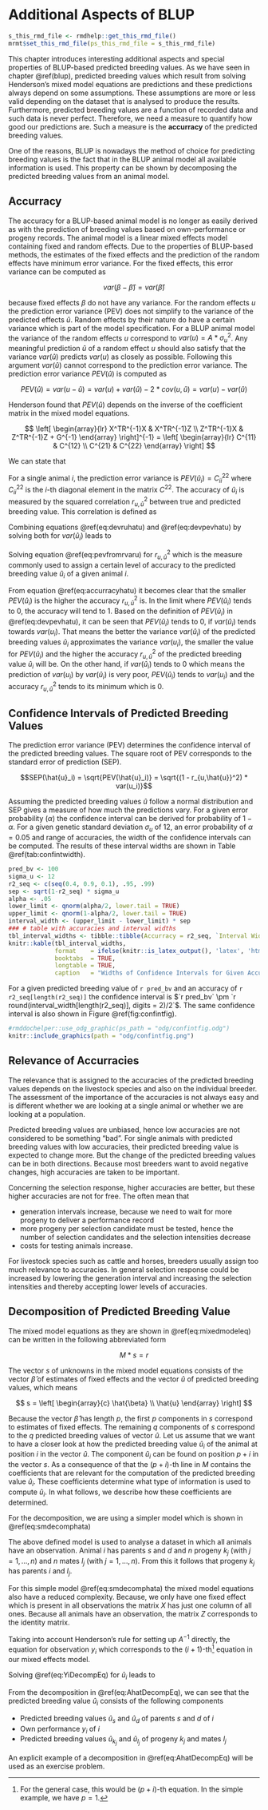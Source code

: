 # Additional Aspects of BLUP {#additionalaspectsofblup}
```r
s_this_rmd_file <- rmdhelp::get_this_rmd_file()
mrmt$set_this_rmd_file(ps_this_rmd_file = s_this_rmd_file)
```
This chapter introduces interesting additional aspects and special properties of BLUP-based predicted breeding values. As we have seen in chapter \@ref(blup), predicted breeding values which result from solving Henderson's mixed model equations are predictions and these predictions always depend on some assumptions. These assumptions are more or less valid depending on the dataset that is analysed to produce the results. Furthermore, predicted breeding values are a function of recorded data and such data is never perfect. Therefore, we need a measure to quantify how good our predictions are. Such a measure is the __accurracy__ of the predicted breeding values. 

One of the reasons, BLUP is nowadays the method of choice for predicting breeding values is the fact that in the BLUP animal model all available information is used. This property can be shown by decomposing the predicted breeding values from an animal model.


## Accurracy {#accurracy}
The accuracy for a BLUP-based animal model is no longer as easily derived as with the prediction of breeding values based on own-performance or progeny records. The animal model is a linear mixed effects model containing fixed and random effects. Due to the properties of BLUP-based methods, the estimates of the fixed effects and the prediction of the random effects have minimum error variance. For the fixed effects, this error variance can be computed as

$$var(\beta - \hat{\beta}) = var(\hat{\beta})$$

because fixed effects $\beta$ do not have any variance. For the random effects $u$ the prediction error variance (PEV) does not simplify to the variance of the predicted effects $\hat{u}$. Random effects by their nature do have a certain variance which is part of the model specification. For a BLUP animal model the variance of the random effects $u$ correspond to $var(u) = A * \sigma_u^2$. Any meaningful prediction $\hat{u}$ of a random effect $u$ should also satisfy that the variance $var(\hat{u})$ predicts $var(u)$ as closely as possible. Following this argument $var(\hat{u})$ cannot correspond to the prediction error variance. The prediction error variance $PEV(\hat{u})$ is computed as 

$$PEV(\hat{u}) = var(u - \hat{u}) = var(u) + var(\hat{u}) - 2 * cov(u, \hat{u}) = var(u) - var(\hat{u})$$

Henderson found that $PEV(\hat{u})$ depends on the inverse of the coefficient matrix in the mixed model equations. 

$$
\left[
  \begin{array}{lr}
  X^TR^{-1}X  &  X^TR^{-1}Z  \\
  Z^TR^{-1}X  &  Z^TR^{-1}Z + G^{-1}
  \end{array}
\right]^{-1}
=
\left[
  \begin{array}{lr}
  C^{11}  &  C^{12}  \\
  C^{21}  &  C^{22}
  \end{array}
\right]
$$

We can state that 

\begin{equation}
PEV(\hat{u}) = var(u - \hat{u}) = var(u) - var(\hat{u}) = C^{22}
(\#eq:devpevhatu)
\end{equation}

For a single animal $i$, the prediction error variance is $PEV(\hat{u}_i) = C_{ii}^{22}$ where $C_{ii}^{22}$ is the $i$-th diagonal element in the matrix $C^{22}$. The accuracy of $\hat{u}_i$ is measured by the squared correlation $r_{u,\hat{u}}^2$ between true and predicted breeding value. This correlation is defined as

\begin{equation}
r_{u,\hat{u}} = \frac{cov(u_i, \hat{u}_i)}{\sqrt{var(u_i) * var(\hat{u}_i)}} 
              = \frac{var(\hat{u}_i)}{\sqrt{var(u_i) * var(\hat{u}_i)}} 
              = \sqrt{\frac{var(\hat{u}_i)}{var(u_i)}}
(\#eq:devruhatu)
\end{equation}

Combining equations \@ref(eq:devruhatu) and \@ref(eq:devpevhatu) by solving both for $var(\hat{u}_i)$ leads to

\begin{align}
var(\hat{u}_i)  &=  var(u_i) - C_{ii}^{22} \notag \\
var(\hat{u}_i)  &=  r_{u,\hat{u}}^2 * var(u_i) \notag \\
PEV(\hat{u}_i)  &=  C_{ii}^{22} = var(u_i) - r_{u,\hat{u}}^2 * var(u_i) = (1 - r_{u,\hat{u}}^2) * var(u_i)
(\#eq:pevfromrvaru)
\end{align}

Solving equation \@ref(eq:pevfromrvaru) for $r_{u,\hat{u}}^2$ which is the measure commonly used to assign a certain level of accuracy to the predicted breeding value $\hat{u}_i$ of a given animal $i$.

\begin{equation}
r_{u,\hat{u}}^2 = 1 - \frac{C_{ii}^{22}}{var(u_i)} = 1 - \frac{PEV(\hat{u}_i)}{var(u_i)}
(\#eq:accurracyhatu)
\end{equation}

From equation \@ref(eq:accurracyhatu) it becomes clear that the smaller $PEV(\hat{u}_i)$ is the higher the accuracy $r_{u,\hat{u}}^2$ is. In the limit where $PEV(\hat{u}_i)$ tends to $0$, the accuracy will tend to $1$. Based on the definition of $PEV(\hat{u}_i)$ in \@ref(eq:devpevhatu), it can be seen that $PEV(\hat{u}_i)$ tends to $0$, if $var(\hat{u}_i)$ tends towards $var(u_i)$. That means the better the variance $var(\hat{u}_i)$ of the predicted breeding values $\hat{u}_i$ approximates the variance $var(u_i)$, the smaller the value for $PEV(\hat{u}_i)$ and the higher the accuracy $r_{u,\hat{u}}^2$ of the predicted breeding value $\hat{u}_i$ will be. On the other hand, if $var(\hat{u}_i)$ tends to $0$ which means the prediction of $var(u_i)$ by $var(\hat{u}_i)$ is very poor, $PEV(\hat{u}_i)$ tends to $var(u_i)$ and the accuracy $r_{u,\hat{u}}^2$ tends to its minimum which is $0$. 


## Confidence Intervals of Predicted Breeding Values {#confidenceintervalpbv}
The prediction error variance (PEV) determines the confidence interval of the predicted breeding values. The square root of PEV corresponds to the standard error of prediction (SEP). 

$$SEP(\hat{u}_i) = \sqrt{PEV(\hat{u}_i)} = \sqrt{(1 - r_{u,\hat{u}}^2) * var(u_i)}$$

Assuming the predicted breeding values $\hat{u}$ follow a normal distribution and SEP gives a measure of how much the predictions vary. For a given error probability ($\alpha$) the confidence interval can be derived for probability of $1-\alpha$. For a given genetic standard deviation $\sigma_u$ of $12$, an error probability of $\alpha = 0.05$ and range of accuracies, the width of the confidence intervals can be computed. The results of these interval widths are shown in Table \@ref(tab:confintwidth).

\pagebreak

```r
pred_bv <- 100
sigma_u <- 12
r2_seq <- c(seq(0.4, 0.9, 0.1), .95, .99)
sep <- sqrt(1-r2_seq) * sigma_u
alpha <- .05
lower_limit <- qnorm(alpha/2, lower.tail = TRUE)
upper_limit <- qnorm(1-alpha/2, lower.tail = TRUE)
interval_width <- (upper_limit - lower_limit) * sep
### # table with accuracies and interval widths
tbl_interval_widths <- tibble::tibble(Accurracy = r2_seq, `Interval Width` = round(interval_width, digits = 2))
knitr::kable(tbl_interval_widths,
             format    = ifelse(knitr::is_latex_output(), 'latex', 'html'),
             booktabs  = TRUE,
             longtable = TRUE,
             caption   = "Widths of Confidence Intervals for Given Accuracies")
```

For a given predicted breeding value of `r pred_bv` and an accuracy of `r r2_seq[length(r2_seq)]` the confidence interval is $`r pred_bv` \pm `r round(interval_width[length(r2_seq)], digits = 2)/2`$. The same confidence interval is also shown in Figure \@ref(fig:confintfig).

```r
#rmddochelper::use_odg_graphic(ps_path = "odg/confintfig.odg")
knitr::include_graphics(path = "odg/confintfig.png")
```


## Relevance of Accurracies
The relevance that is assigned to the accuracies of the predicted breeding values depends on the livestock species and also on the individual breeder. The assessment of the importance of the accuracies is not always easy and is different whether we are looking at a single animal or whether we are looking at a population. 

Predicted breeding values are unbiased, hence low accuracies are not considered to be something "bad". For single animals with predicted breeding values with low accuracies, their predicted breeding value is expected to change more. But the change of the predicted breeding values can be in both directions. Because most breeders want to avoid negative changes, high accuracies are taken to be important.

Concerning the selection response, higher accuracies are better, but these higher accuracies are not for free. The often mean that 

* generation intervals increase, because we need to wait for more progeny to deliver a performance record
* more progeny per selection candidate must be tested, hence the number of selection candidates and the selection intensities decrease
* costs for testing animals increase.

For livestock species such as cattle and horses, breeders usually assign too much relevance to accuracies. In general selection response could be increased by lowering the generation interval and increasing the selection intensities and thereby accepting lower levels of accuracies.


## Decomposition of Predicted Breeding Value
The mixed model equations as they are shown in \@ref(eq:mixedmodeleq) can be written in the following abbreviated form 

$$
M * s = r
$$

\begin{tabular}{lll}
where  &       &                      \\
       &  $M$  &  coefficient matrix  \\
       &  $s$  &  vector of unknowns  \\
       &  $r$  &  vector of right-hand sides
\end{tabular}

The vector $s$ of unknowns in the mixed model equations consists of the vector $\hat{\beta}$ of estimates of fixed effects and the vector $\hat{u}$ of predicted breeding values, which means

$$
s = \left[
  \begin{array}{c}
  \hat{\beta} \\
  \hat{u}
  \end{array}
\right]
$$

Because the vector $\hat{\beta}$ has length $p$, the first $p$ components in $s$ correspond to estimates of fixed effects. The remaining $q$ components of $s$ correspond to the $q$ predicted breeding values of vector $\hat{u}$. Let us assume that we want to have a closer look at how the predicted breeding value $\hat{u}_i$ of the animal at position $i$ in the vector $\hat{u}$. The component $\hat{u}_i$ can be found on position $p+i$ in the vector $s$. As a consequence of that the $(p+i)$-th line in $M$ contains the coefficients that are relevant for the computation of the predicted breeding value $\hat{u}_i$. These coefficients determine what type of information is used to compute $\hat{u}_i$. In what follows, we describe how these coefficients are determined.

For the decomposition, we are using a simpler model which is shown in \@ref(eq:smdecomphata)

\begin{equation}
y_i = \mu + u_i + e_i
(\#eq:smdecomphata)
\end{equation}

\begin{tabular}{lll}
where  &  $y_i$  &  Observation for animal $i$\\
       &  $u_i$  &  breeding value of animal $i$ with a variance of $(1+F_i)\sigma_u^2$\\
       &  $e_i$  &  random residual effect with variance $\sigma_e^2$\\
       &  $\mu$  &  single fixed effect
\end{tabular}

The above defined model is used to analyse a dataset in which all animals have an observation. Animal $i$ has parents $s$ and $d$ and $n$ progeny $k_j$ (with $j=1, \ldots , n$) and $n$ mates $l_j$ (with $j=1, \ldots , n$). From this it follows that progeny $k_j$ has parents $i$ and $l_j$. 

For this simple model \@ref(eq:smdecomphata) the mixed model equations also have a reduced complexity. Because, we only have one fixed effect which is present in all observations the matrix $X$ has just one column of all ones. Because all animals have an observation, the matrix $Z$ corresponds to the identity matrix. 

Taking into account Henderson's rule for setting up $A^{-1}$ directly, the equation for observation $y_i$ which corresponds to the $(i+1)$-th^[For the general case, this would be $(p+i)$-th equation. In the simple example, we have $p=1$.] equation in our mixed effects model.

\begin{align}
y_i  &= \hat{\mu} + \left[1 + \alpha \delta^{(i)} + {\alpha\over 4} \sum_{j=1}^n \delta^{(k_j)}\right]\hat{u}_i
        - {\alpha\over 2} \delta^{(i)}\hat{u}_s - {\alpha\over 2} \delta^{(i)}\hat{u}_d \notag \\
     & - {\alpha\over 2} \sum_{j=1}^n \delta^{(k_j)}\hat{u}_{k_j} 
        + {\alpha\over 4} \sum_{j=1}^n \delta^{(k_j)}\hat{u}_{l_j}
(\#eq:YiDecompEq)
\end{align}

\begin{tabular}{lll}
where    &  $\alpha$  &  ration between variance components $\sigma_e^2 / \sigma_u^2$  \\
         &  $\delta^{(j)}$  &  contribution for animal $j$ to $A^{-1}$
\end{tabular}


\vspace{2ex}
Solving \@ref(eq:YiDecompEq) for $\hat{u}_i$ leads to

\begin{align}
\hat{u}_i  &= \frac{1}{1 + \alpha \delta^{(i)} + {\alpha\over 4} \sum_{j=1}^n \delta^{(k_j)}}
              \left[y_i - \hat{\mu} + {\alpha\over 2}\left\{\delta^{(i)}(\hat{u}_s + \hat{u}_d) 
              + \sum_{j=1}^n \delta^{(k_j)} (\hat{u}_{k_j} - {1\over 2}\hat{u}_{l_j}) \right\} \right]
(\#eq:AhatDecompEq)
\end{align}

 
From the decomposition in \@ref(eq:AhatDecompEq), we can see that the predicted breeding value $\hat{u}_i$ consists of the following components

* Predicted breeding values $\hat{u}_s$ and $\hat{u}_d$ of parents $s$ and $d$ of $i$
* Own performance $y_i$ of $i$
* Predicted breeding values $\hat{u}_{k_j}$ and $\hat{u}_{l_j}$ of progeny $k_j$ and mates $l_j$

An explicit example of a decomposition in \@ref(eq:AhatDecompEq) will be used as an exercise problem.








